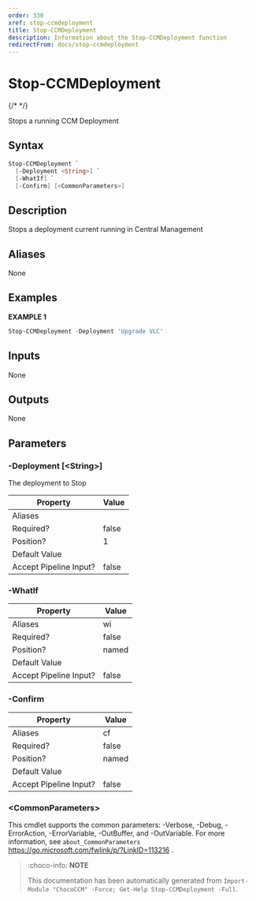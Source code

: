 ```yaml
---
order: 330
xref: stop-ccmdeployment
title: Stop-CCMDeployment
description: Information about the Stop-CCMDeployment function
redirectFrom: docs/stop-ccmdeployment
---
```


# Stop-CCMDeployment

{/* <!-- This documentation is automatically generated from /Stop-CCMDeployment.ps1 using GenerateDocs.ps1. Contributions are welcome at the original location(s). --> */}

Stops a running CCM Deployment

## Syntax

~~~powershell
Stop-CCMDeployment `
  [-Deployment <String>] `
  [-WhatIf] `
  [-Confirm] [<CommonParameters>]
~~~

## Description

Stops a deployment current running in Central Management


## Aliases

None

## Examples

 **EXAMPLE 1**

~~~powershell
Stop-CCMDeployment -Deployment 'Upgrade VLC'

~~~

## Inputs

None

## Outputs

None

## Parameters

###  -Deployment [&lt;String&gt;]
The deployment to Stop

Property               | Value
---------------------- | -----
Aliases                |
Required?              | false
Position?              | 1
Default Value          |
Accept Pipeline Input? | false

###  -WhatIf
Property               | Value
---------------------- | -----
Aliases                | wi
Required?              | false
Position?              | named
Default Value          |
Accept Pipeline Input? | false

###  -Confirm
Property               | Value
---------------------- | -----
Aliases                | cf
Required?              | false
Position?              | named
Default Value          |
Accept Pipeline Input? | false

### &lt;CommonParameters&gt;

This cmdlet supports the common parameters: -Verbose, -Debug, -ErrorAction, -ErrorVariable, -OutBuffer, and -OutVariable. For more information, see `about_CommonParameters` https://go.microsoft.com/fwlink/p/?LinkID=113216 .



<Xref title="Function Reference" value="chococcm-functions" />

> :choco-info: **NOTE**
>
> This documentation has been automatically generated from `Import-Module "ChocoCCM" -Force; Get-Help Stop-CCMDeployment -Full`.
